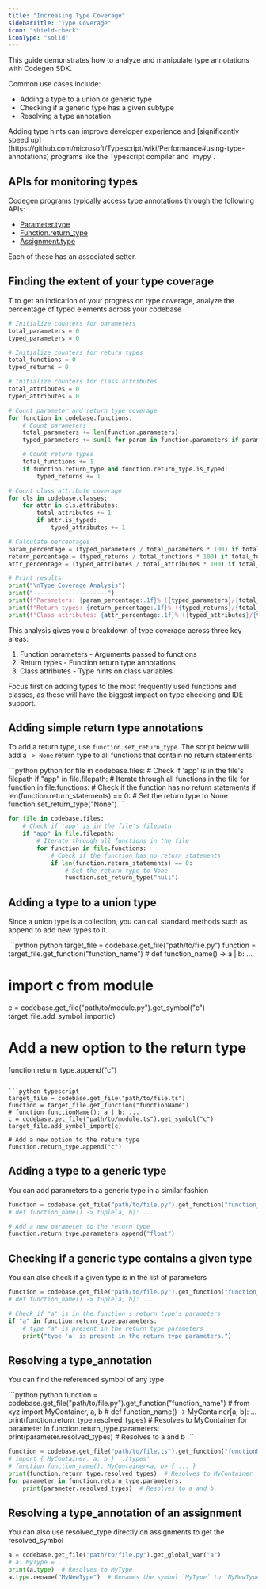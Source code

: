 ```yaml
---
title: "Increasing Type Coverage"
sidebarTitle: "Type Coverage"
icon: "shield-check"
iconType: "solid"
---
```


This guide demonstrates how to analyze and manipulate type annotations with Codegen SDK.

Common use cases include:

- Adding a type to a union or generic type
- Checking if a generic type has a given subtype
- Resolving a type annotation

<Tip>
    Adding type hints can improve developer experience and [significantly speed up](https://github.com/microsoft/Typescript/wiki/Performance#using-type-annotations) programs like the Typescript compiler and `mypy`.
</Tip>

## APIs for monitoring types

Codegen programs typically access type annotations through the following APIs:
- [Parameter.type](/api-reference/core/Parameter#type)
- [Function.return_type](/api-reference/python/PyFunction#return-type)
- [Assignment.type](/api-reference/core/Assignment#type)

Each of these has an associated setter.


## Finding the extent of your type coverage

T to get an indication of your progress on type coverage, analyze the percentage of typed elements across your codebase

```python
# Initialize counters for parameters
total_parameters = 0
typed_parameters = 0

# Initialize counters for return types
total_functions = 0
typed_returns = 0

# Initialize counters for class attributes
total_attributes = 0
typed_attributes = 0

# Count parameter and return type coverage
for function in codebase.functions:
    # Count parameters
    total_parameters += len(function.parameters)
    typed_parameters += sum(1 for param in function.parameters if param.is_typed)

    # Count return types
    total_functions += 1
    if function.return_type and function.return_type.is_typed:
        typed_returns += 1

# Count class attribute coverage
for cls in codebase.classes:
    for attr in cls.attributes:
        total_attributes += 1
        if attr.is_typed:
            typed_attributes += 1

# Calculate percentages
param_percentage = (typed_parameters / total_parameters * 100) if total_parameters > 0 else 0
return_percentage = (typed_returns / total_functions * 100) if total_functions > 0 else 0
attr_percentage = (typed_attributes / total_attributes * 100) if total_attributes > 0 else 0

# Print results
print("\nType Coverage Analysis")
print("---------------------")
print(f"Parameters: {param_percentage:.1f}% ({typed_parameters}/{total_parameters} typed)")
print(f"Return types: {return_percentage:.1f}% ({typed_returns}/{total_functions} typed)")
print(f"Class attributes: {attr_percentage:.1f}% ({typed_attributes}/{total_attributes} typed)")
```

This analysis gives you a breakdown of type coverage across three key areas:
1. Function parameters - Arguments passed to functions
2. Return types - Function return type annotations
3. Class attributes - Type hints on class variables

<Tip>
    Focus first on adding types to the most frequently used functions and classes, as these will have the biggest impact on type checking and IDE support.
</Tip>

## Adding simple return type annotations

To add a return type, use `function.set_return_type`. The script below will add a `-> None` return type to all functions that contain no return statements:

<CodeGroup>
```python python
for file in codebase.files:
    # Check if 'app' is in the file's filepath
    if "app" in file.filepath:
        # Iterate through all functions in the file
        for function in file.functions:
            # Check if the function has no return statements
            if len(function.return_statements) == 0:
                # Set the return type to None
                function.set_return_type("None")
```

```python typescript
for file in codebase.files:
    # Check if 'app' is in the file's filepath
    if "app" in file.filepath:
        # Iterate through all functions in the file
        for function in file.functions:
            # Check if the function has no return statements
            if len(function.return_statements) == 0:
                # Set the return type to None
                function.set_return_type("null")
```
</CodeGroup>


## Adding a type to a union type

Since a union type is a collection, you can call standard methods such as append to add new types to it.

<CodeGroup>
```python python
target_file = codebase.get_file("path/to/file.py")
function = target_file.get_function("function_name")
# def function_name() -> a | b: ...

# import c from module
c = codebase.get_file("path/to/module.py").get_symbol("c")
target_file.add_symbol_import(c)

# Add a new option to the return type
function.return_type.append("c")
```

```python typescript
target_file = codebase.get_file("path/to/file.ts")
function = target_file.get_function("functionName")
# function functionName(): a | b: ...
c = codebase.get_file("path/to/module.ts").get_symbol("c")
target_file.add_symbol_import(c)

# Add a new option to the return type
function.return_type.append("c")
```
</CodeGroup>























## Adding a type to a generic type

You can add parameters to a generic type in a similar fashion

```python
function = codebase.get_file("path/to/file.py").get_function("function_name")
# def function_name() -> tuple[a, b]: ...

# Add a new parameter to the return type
function.return_type.parameters.append("float")
```

## Checking if a generic type contains a given type

You can also check if a given type is in the list of parameters


```python
function = codebase.get_file("path/to/file.py").get_function("function_name")
# def function_name() -> tuple[a, b]: ...

# Check if "a" is in the function's return_type's parameters
if "a" in function.return_type.parameters:
    # type "a" is present in the return type parameters
    print("type 'a' is present in the return type parameters.")
```
## Resolving a type_annotation

You can find the referenced symbol of any type

<CodeGroup>
```python python
function = codebase.get_file("path/to/file.py").get_function("function_name")
# from xyz import MyContainer, a, b
# def function_name() -> MyContainer[a, b]: ...
print(function.return_type.resolved_types)  # Resolves to MyContainer
for parameter in function.return_type.parameters:
    print(parameter.resolved_types)  # Resolves to a and b
```

```python typescript
function = codebase.get_file("path/to/file.ts").get_function("functionName")
# import { MyContainer, a, b } './types'
# function function_name(): MyContainer<a, b> { ... }
print(function.return_type.resolved_types)  # Resolves to MyContainer
for parameter in function.return_type.parameters:
    print(parameter.resolved_types)  # Resolves to a and b
```
</CodeGroup>























## Resolving a type_annotation of an assignment
You can also use resolved_type directly on assignments to get the resolved_symbol

```python
a = codebase.get_file("path/to/file.py").get_global_var("a")
# a: MyType = ...
print(a.type)  # Resolves to MyType
a.type.rename("MyNewType")  # Renames the symbol `MyType` to `MyNewType` throughout the codebase
```
